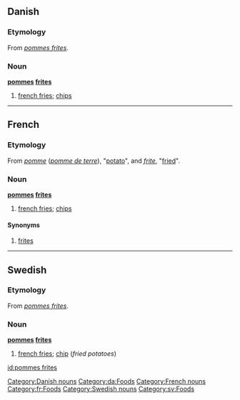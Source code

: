 ==Danish==

===Etymology===
From {{F.|da}} ''[[#French|pommes frites]]''.

===Noun===
'''[[pommes]] [[frites]]'''

# [[french fries]]; [[chip]]s

[[Category:Danish nouns]]
[[Category:da:Foods]]

----

==French==

===Etymology===
From ''[[pomme]]'' (''[[pomme de terre]]''), "[[potato]]", and ''[[frite]]'', "[[fried]]".

===Noun===
'''[[pommes]] [[frites]]'''

# [[french fries]]; [[chip]]s

====Synonyms====
# [[frites]]

[[Category:French nouns]]
[[Category:fr:Foods]]

----

==Swedish==

===Etymology===
From {{F.|sv}} ''[[#French|pommes frites]]''.

===Noun===
'''[[pommes]] [[frites]]'''

# [[french fries]]; [[chip]] (''fried potatoes'')

[[Category:Swedish nouns]]
[[Category:sv:Foods]]

[[id:pommes frites]]